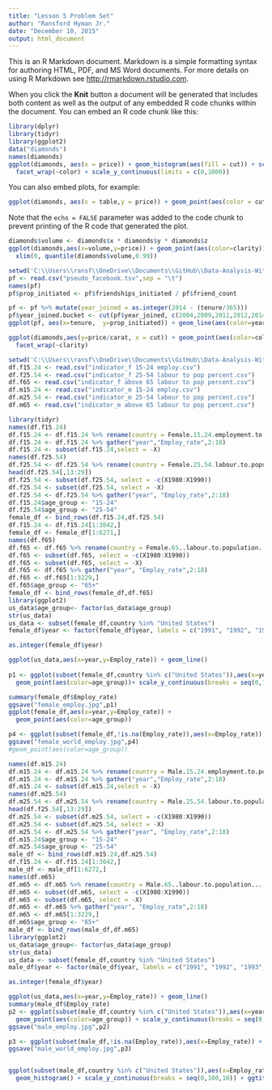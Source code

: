 ```yaml
---
title: "Lesson 5 Problem Set"
author: "Ransford Hyman Jr."
date: "December 10, 2015"
output: html_document
---
```


This is an R Markdown document. Markdown is a simple formatting syntax for authoring HTML, PDF, and MS Word documents. For more details on using R Markdown see <http://rmarkdown.rstudio.com>.

When you click the **Knit** button a document will be generated that includes both content as well as the output of any embedded R code chunks within the document. You can embed an R code chunk like this:

```r
library(dplyr)
library(tidyr)
library(ggplot2)
data("diamonds")
names(diamonds)
ggplot(diamonds, aes(x = price)) + geom_histogram(aes(fill = cut)) + scale_fill_brewer(type = 'qual') +
  facet_wrap(~color) + scale_y_continuous(limits = c(0,1000))
```

You can also embed plots, for example:

```r
ggplot(diamonds, aes(x = table,y = price)) + geom_point(aes(color = cut)) + scale_fill_brewer(type = 'qual') + coord_cartesian(ylim = c(50,1500))
```

Note that the `echo = FALSE` parameter was added to the code chunk to prevent printing of the R code that generated the plot.

```r
diamonds$volume <- diamonds$x * diamonds$y * diamonds$z
ggplot(diamonds,aes(x=volume,y=price)) + geom_point(aes(color=clarity)) + scale_y_log10() +
  xlim(0, quantile(diamonds$volume,0.99))
```

```r
setwd('C:\\Users\\ransf\\OneDrive\\Documents\\GitHub\\Data-Analysis-With-R\\Lesson3')
pf <- read.csv("pseudo_facebook.tsv",sep = "\t")
names(pf)
pf$prop_initiated <- pf$friendships_initiated / pf$friend_count
```

```r
pf <- pf %>% mutate(year_joined = as.integer(2014 - (tenure/365)))
pf$year_joined.bucket <- cut(pf$year_joined, c(2004,2009,2011,2012,2014))
ggplot(pf, aes(x=tenure,  y=prop_initiated)) + geom_line(aes(color=year_joined.bucket), stat = "summary", fun.y = median) + geom_smooth(color="black")
```

```r

ggplot(diamonds,aes(y=price/carat, x = cut)) + geom_point(aes(color=color)) + scale_y_continuous(limits=c(0,10000)) +
  facet_wrap(~clarity)
```

```r
setwd('C:\\Users\\ransf\\OneDrive\\Documents\\GitHub\\Data-Analysis-With-R\\Lesson5')
df.f15.24 <- read.csv("indicator_f 15-24 employ.csv")
df.f25.54 <- read.csv("indicator_f 25-54 labour to pop percent.csv")
df.f65 <- read.csv("indicator_f above 65 labour to pop percent.csv")
df.m15.24 <- read.csv("indicator_m 15-24 employ.csv")
df.m25.54 <- read.csv("indicator_m 25-54 labour to pop percent.csv")
df.m65 <- read.csv("indicator_m above 65 labour to pop percent.csv")

```

```r
library(tidyr)
names(df.f15.24)
df.f15.24 <- df.f15.24 %>% rename(country = Female.15.24.employment.to.population....)
df.f15.24 <- df.f15.24 %>% gather("year","Employ_rate",2:18)
df.f15.24 <- subset(df.f15.24,select = -X)
names(df.f25.54)
df.f25.54 <- df.f25.54 %>% rename(country = Female.25.54.labour.to.population...)
head(df.f25.54[,13:29])
df.f25.54 <- subset(df.f25.54, select = -c(X1980:X1990))
df.f25.54 <- subset(df.f25.54, select = -X)
df.f25.54 <- df.f25.54 %>% gather("year", "Employ_rate",2:18)
df.f15.24$age_group <- "15-24"
df.f25.54$age_group <- "25-54"
female_df <- bind_rows(df.f15.24,df.f25.54)
df.f15.24 <- df.f15.24[1:3042,]
female_df <- female_df[1:6271,]
names(df.f65)
df.f65 <- df.f65 %>% rename(country = Female.65..labour.to.population....)
df.f65 <- subset(df.f65, select = -c(X1980:X1990))
df.f65 <- subset(df.f65, select = -X)
df.f65 <- df.f65 %>% gather("year", "Employ_rate",2:18)
df.f65 <- df.f65[1:3229,]
df.f65$age_group <- "65+"
female_df <- bind_rows(female_df,df.f65)
library(ggplot2)
us_data$age_group<- factor(us_data$age_group)
str(us_data)
us_data <- subset(female_df,country %in% "United States")
female_df$year <- factor(female_df$year, labels = c("1991", "1992", "1993","1994","1995","1996","1997","1998","1999","2000","2001","2002","2003","2004","2005","2006","2007"), ordered = TRUE)

as.integer(female_df$year)

ggplot(us_data,aes(x=year,y=Employ_rate)) + geom_line()
       
p1 <- ggplot(subset(female_df,country %in% c("United States")),aes(x=year,y=Employ_rate)) +
  geom_point(aes(color=age_group))+ scale_y_continuous(breaks = seq(0,100,10)) + ggtitle("Employment/Labor Participation for Females in U.S.A")

summary(female_df$Employ_rate)
ggsave("female_employ.jpg",p1)
ggplot(female_df,aes(x=year,y=Employ_rate)) +
  geom_point(aes(color=age_group))

p4 <- ggplot(subset(female_df,!is.na(Employ_rate)),aes(x=Employ_rate)) + geom_histogram(aes(fill = age_group)) + facet_wrap(~year) + xlab("Employee Rate for Females across the World")
ggsave("female_world_employ.jpg",p4)
#geom_point(aes(color=age_group))
```

```r
names(df.m15.24)
df.m15.24 <- df.m15.24 %>% rename(country = Male.15.24.employment.to.population....)
df.m15.24 <- df.m15.24 %>% gather("year","Employ_rate",2:18)
df.m15.24 <- subset(df.m15.24,select = -X)
names(df.m25.54)
df.m25.54 <- df.m25.54 %>% rename(country = Male.25.54.labour.to.population....)
head(df.f25.54[,13:29])
df.m25.54 <- subset(df.m25.54, select = -c(X1980:X1990))
df.m25.54 <- subset(df.m25.54, select = -X)
df.m25.54 <- df.m25.54 %>% gather("year", "Employ_rate",2:18)
df.m15.24$age_group <- "15-24"
df.m25.54$age_group <- "25-54"
male_df <- bind_rows(df.m15.24,df.m25.54)
df.f15.24 <- df.f15.24[1:3042,]
male_df <- male_df[1:6272,]
names(df.m65)
df.m65 <- df.m65 %>% rename(country = Male.65..labour.to.population....)
df.m65 <- subset(df.m65, select = -c(X1980:X1990))
df.m65 <- subset(df.m65, select = -X)
df.m65 <- df.m65 %>% gather("year", "Employ_rate",2:18)
df.m65 <- df.m65[1:3229,]
df.m65$age_group <- "65+"
male_df <- bind_rows(male_df,df.m65)
library(ggplot2)
us_data$age_group<- factor(us_data$age_group)
str(us_data)
us_data <- subset(female_df,country %in% "United States")
male_df$year <- factor(male_df$year, labels = c("1991", "1992", "1993","1994","1995","1996","1997","1998","1999","2000","2001","2002","2003","2004","2005","2006","2007"), ordered = TRUE)

as.integer(female_df$year)

ggplot(us_data,aes(x=year,y=Employ_rate)) + geom_line()
summary(male_df$Employ_rate)       
p2 <- ggplot(subset(male_df,country %in% c("United States")),aes(x=year,y=Employ_rate)) +
  geom_point(aes(color=age_group)) + scale_y_continuous(breaks = seq(0,100,10)) + ggtitle("Employment/Labor Participation for Males in U.S.A")
ggsave("male_employ.jpg",p2)

p3 <- ggplot(subset(male_df,!is.na(Employ_rate)),aes(x=Employ_rate)) + geom_histogram(aes(fill = age_group)) + facet_wrap(~year)+ xlab("Employee Rate for Males across the World")
ggsave("male_world_employ.jpg",p3)


ggplot(subset(male_df,country %in% c("United States")),aes(x=Employ_rate)) +
  geom_histogram() + scale_y_continuous(breaks = seq(0,100,10)) + ggtitle("Employment/Labor Participation for Males in U.S.A")
```
